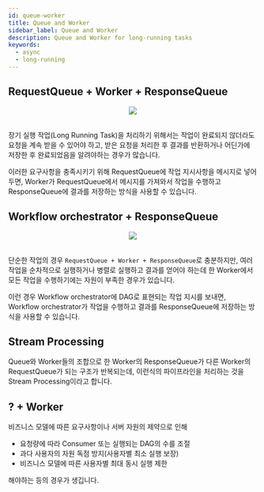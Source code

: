 ```yaml
---
id: queue-worker
title: Queue and Worker
sidebar_label: Queue and Worker
description: Queue and Worker for long-running tasks
keywords:
  - async
  - long-running
---
```



## RequestQueue + Worker + ResponseQueue

<center>
	<img src={useBaseUrl("img/lang/design/asynchronous-request-response/queue-worker.jpg")} />
</center>

<br />

장기 실행 작업(Long Running Task)을 처리하기 위해서는 작업이 완료되지 않더라도 요청을 계속 받을 수 있어야 하고, 받은 요청을 처리한 후 결과를 반환하거나 어딘가에 저장한 후 완료되었음을 알려야하는 경우가 많습니다.

이러한 요구사항을 충족시키기 위해 RequestQueue에 작업 지시사항을 메시지로 넣어두면, Worker가 RequestQueue에서 메시지를 가져와서 작업을 수행하고 ResponseQueue에 결과를 저장하는 방식을 사용할 수 있습니다.

## Workflow orchestrator + ResponseQueue

<center>
	<img src={useBaseUrl("img/lang/design/asynchronous-request-response/workflow-orchestrator.jpg")} />
</center>

<br />

단순한 작업의 경우 `RequestQueue + Worker + ResponseQueue`로 충분하지만, 여러 작업을 순차적으로 실행하거나 병렬로 실행하고 결과를 얻어야 하는데 한 Worker에서 모든 작업을 수행하기에는 자원이 부족한 경우가 있습니다.

이런 경우 Workflow orchestrator에 DAG로 표현되는 작업 지시를 보내면, Workflow orchestrator가 작업을 수행하고 결과를 ResponseQueue에 저장하는 방식을 사용할 수 있습니다.

## Stream Processing

Queue와 Worker들의 조합으로 한 Worker의 ResponseQueue가 다른 Worker의 RequestQueue가 되는 구조가 반복되는데, 이런식의 파이프라인을 처리하는 것을 Stream Processing이라고 합니다.

## ? + Worker

비즈니스 모델에 따른 요구사항이나 서버 자원의 제약으로 인해

- 요청량에 따라 Consumer 또는 실행되는 DAG의 수를 조절
- 과다 사용자의 자원 독점 방지(사용자별 최소 실행 보장)
- 비즈니스 모델에 따른 사용자별 최대 동시 실행 제한

해야하는 등의 경우가 생깁니다.
